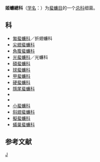{{Automatic taxobox
| taxon = Phyllodromioidea
| authority = 
}}
'''姬蠊總科 '''（[[学名|学名]]：{{lang|la|''Phyllodromioidea''}}）为[[蜚蠊目|蜚蠊目]]的一个[[总科|总科]]细菌。

==科==

* [[匍蜚蠊科|匍蜚蠊科]]／折翅蠊科 {{lang|la|Blaberidæ}}
* [[尖翅蜚蠊科|尖翅蜚蠊科]] {{lang|la|Oxyhaloidæ}}
* [[角腹蜚蠊科|角腹蜚蠊科]] {{lang|la|Panchloridæ}}
* [[光蜚蠊科|光蜚蠊科]]／光蠊科 {{lang|la|Epilampridæ}}
* [[碩蜚蠊科|碩蜚蠊科]] {{lang|la|Nyctiboridæ}}
* [[球蜚蠊科|球蜚蠊科]] {{lang|la|Persphæiidæ}}
* [[甲蜚蠊科|甲蜚蠊科]] {{lang|la|Diplopteridæ}}
* [[硬蜚蠊科|硬蜚蠊科]] {{lang|la|Panesthiidæ}}
* [[隱尾蜚蠊科|隱尾蜚蠊科]] {{lang|la|Cryptocercidæ}}
* {{lang|la|Phyllodromiidæ}}
* {{lang|la|Areolariidæ}}
* [[小蜚蠊科|小蜚蠊科]] {{lang|la|Chorisoneuridæ}}
* [[斜翅蜚蠊科|斜翅蜚蠊科]] {{lang|la|Ectobiidæ}}
* [[擬蜚蠊科|擬蜚蠊科]] {{lang|la|Nothoblattidæ}}
* [[蟻巢蜚蠊科|蟻巢蜚蠊科]] {{lang|la|Attaphilidæ}}

==参考文献==
{{reflist}}

{{taxonbar}}

[[Category:_蜚蠊目|J]]